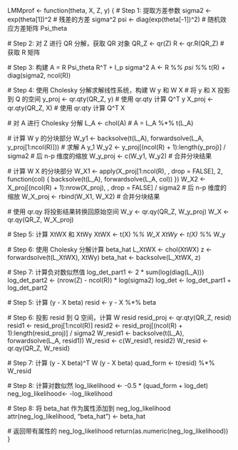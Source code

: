 LMMprof <- function(theta, X, Z, y) {
  # Step 1: 提取方差参数
  sigma2 <- exp(theta[1])^2  # 残差的方差 sigma^2
  psi <- diag(exp(theta[-1])^2)  # 随机效应方差矩阵 Psi_theta
  
  # Step 2: 对 Z 进行 QR 分解，获取 QR 对象
  QR_Z <- qr(Z)
  R <- qr.R(QR_Z)  # 获取 R 矩阵
  
  # Step 3: 构建 A = R Psi_theta R^T + I_p sigma^2
  A <- R %*% psi %*% t(R) + diag(sigma2, ncol(R))

  # Step 4: 使用 Cholesky 分解求解线性系统，构建 W y 和 W X
  # 将 y 和 X 投影到 Q 的空间
  y_proj <- qr.qty(QR_Z, y)  # 使用 qr.qty 计算 Q^T y
  X_proj <- qr.qty(QR_Z, X)  # 使用 qr.qty 计算 Q^T X
  
  # 对 A 进行 Cholesky 分解
  L_A <- chol(A)  # A = L_A %*% t(L_A)
  
  # 计算 W y 的分块部分
  W_y1 <- backsolve(t(L_A), forwardsolve(L_A, y_proj[1:ncol(R)]))  # 求解 A y_1
  W_y2 <- y_proj[(ncol(R) + 1):length(y_proj)] / sigma2             # 后 n-p 维度的缩放
  W_y_proj <- c(W_y1, W_y2)  # 合并分块结果

  # 计算 W X 的分块部分
  W_X1 <- apply(X_proj[1:ncol(R), , drop = FALSE], 2, function(col) {
    backsolve(t(L_A), forwardsolve(L_A, col))
  })
  W_X2 <- X_proj[(ncol(R) + 1):nrow(X_proj), , drop = FALSE] / sigma2  # 后 n-p 维度的缩放
  W_X_proj <- rbind(W_X1, W_X2)  # 合并分块结果

  # 使用 qr.qy 将投影结果转换回原始空间
  W_y <- qr.qy(QR_Z, W_y_proj)
  W_X <- qr.qy(QR_Z, W_X_proj)
  
  # Step 5: 计算 XtWX 和 XtWy
  XtWX <- t(X) %*% W_X
  XtWy <- t(X) %*% W_y
  
  # Step 6: 使用 Cholesky 分解计算 beta_hat
  L_XtWX <- chol(XtWX)
  z <- forwardsolve(t(L_XtWX), XtWy)
  beta_hat <- backsolve(L_XtWX, z)

  # Step 7: 计算负对数似然值
  log_det_part1 <- 2 * sum(log(diag(L_A)))
  log_det_part2 <- (nrow(Z) - ncol(R)) * log(sigma2)
  log_det <- log_det_part1 + log_det_part2
  
  # Step 5: 计算 (y - X beta)
  resid <- y - X %*% beta
  
  # Step 6: 投影 resid 到 Q 空间，计算 W resid
  resid_proj <- qr.qty(QR_Z, resid)
  resid1 <- resid_proj[1:ncol(R)]
  resid2 <- resid_proj[(ncol(R) + 1):length(resid_proj)] / sigma2
  W_resid1 <- backsolve(t(L_A), forwardsolve(L_A, resid1))
  W_resid <- c(W_resid1, resid2)
  W_resid <- qr.qy(QR_Z, W_resid)
  
  # Step 7: 计算 (y - X beta)^T W (y - X beta)
  quad_form <- t(resid) %*% W_resid
  
  # Step 8: 计算对数似然
  log_likelihood <- -0.5 * (quad_form + log_det)
  neg_log_likelihood<- -log_likelihood

  
  # Step 8: 将 beta_hat 作为属性添加到 neg_log_likelihood
  attr(neg_log_likelihood, "beta_hat") <- beta_hat
  
  # 返回带有属性的 neg_log_likelihood
  return(as.numeric(neg_log_likelihood))
}